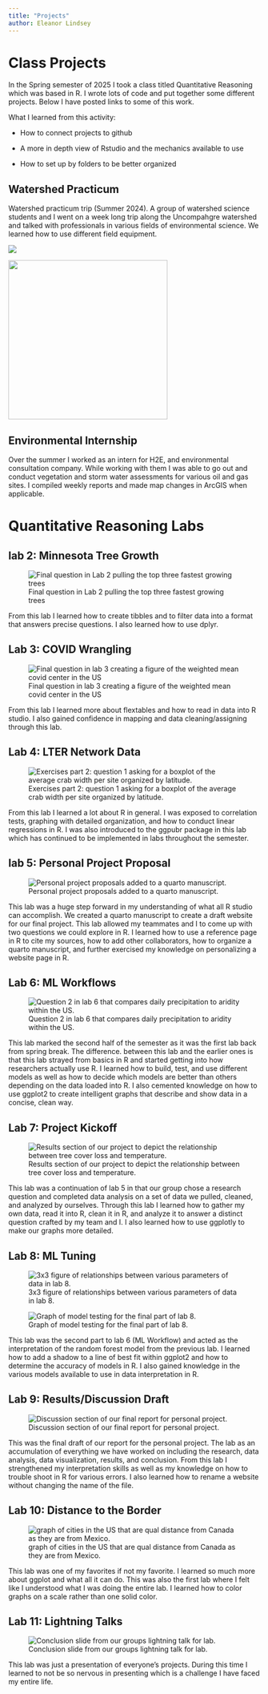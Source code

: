 ```yaml
---
title: "Projects"
author: Eleanor Lindsey
---
```


# Class Projects

In the Spring semester of 2025 I took a class titled Quantitative Reasoning which was based in R. I wrote lots of code and put together some different projects. Below I have posted links to some of this work.

What I learned from this activity:

-   How to connect projects to github

-   A more in depth view of Rstudio and the mechanics available to use

-   How to set up by folders to be better organized

## Watershed Practicum

Watershed practicum trip (Summer 2024). A group of watershed science students and I went on a week long trip along the Uncompahgre watershed and talked with professionals in various fields of environmental science. We learned how to use different field equipment.

![](media/Watershed-Practicum%20Small.jpeg)

![](media/Wetland.jpeg){fig-align="right" width="318"}

## Environmental Internship

Over the summer I worked as an intern for H2E, and environmental consultation company. While working with them I was able to go out and conduct vegetation and storm water assessments for various oil and gas sites. I compiled weekly reports and made map changes in ArcGIS when applicable.

# Quantitative Reasoning Labs

## lab 2: Minnesota Tree Growth

![Final question in Lab 2 pulling the top three fastest growing trees](lab-2.png)

From this lab I learned how to create tibbles and to filter data into a format that answers precise questions. I also learned how to use dplyr.

## Lab 3: COVID Wrangling

![Final question in lab 3 creating a figure of the weighted mean covid center in the US](lab-3.png)

From this lab I learned more about flextables and how to read in data into R studio. I also gained confidence in mapping and data cleaning/assigning through this lab.

## Lab 4: LTER Network Data

![Exercises part 2: question 1 asking for a boxplot of the average crab width per site organized by latitude.](lab-4.png)

From this lab I learned a lot about R in general. I was exposed to correlation tests, graphing with detailed organization, and how to conduct linear regressions in R. I was also introduced to the ggpubr package in this lab which has continued to be implemented in labs throughout the semester.

## lab 5: Personal Project Proposal

![Personal project proposals added to a quarto manuscript.](lab-5.png)

This lab was a huge step forward in my understanding of what all R studio can accomplish. We created a quarto manuscript to create a draft website for our final project. This lab allowed my teammates and I to come up with two questions we could explore in R. I learned how to use a reference page in R to cite my sources, how to add other collaborators, how to organize a quarto manuscript, and further exercised my knowledge on personalizing a website page in R.

## Lab 6: ML Workflows

![Question 2 in lab 6 that compares daily precipitation to aridity within the US.](lab-6.png)

This lab marked the second half of the semester as it was the first lab back from spring break. The difference. between this lab and the earlier ones is that this lab strayed from basics in R and started getting into how researchers actually use R. I learned how to build, test, and use different models as well as how to decide which models are better than others depending on the data loaded into R. I also cemented knowledge on how to use ggplot2 to create intelligent graphs that describe and show data in a concise, clean way.

## Lab 7: Project Kickoff

![Results section of our project to depict the relationship between tree cover loss and temperature.](lab-7.png)

This lab was a continuation of lab 5 in that our group chose a research question and completed data analysis on a set of data we pulled, cleaned, and analyzed by ourselves. Through this lab I learned how to gather my own data, read it into R, clean it in R, and analyze it to answer a distinct question crafted by my team and I. I also learned how to use ggplotly to make our graphs more detailed.

## Lab 8: ML Tuning

![3x3 figure of relationships between various parameters of data in lab 8.](lab-8.png)

![Graph of model testing for the final part of lab 8.](lab-8.2.png)

This lab was the second part to lab 6 (ML Workflow) and acted as the interpretation of the random forest model from the previous lab. I learned how to add a shadow to a line of best fit within ggplot2 and how to determine the accuracy of models in R. I also gained knowledge in the various models available to use in data interpretation in R.

## Lab 9: Results/Discussion Draft

![Discussion section of our final report for personal project.](lab-9.png)

This was the final draft of our report for the personal project. The lab as an accumulation of everything we have worked on including the research, data analysis, data visualization, results, and conclusion. From this lab I strengthened my interpretation skills as well as my knowledge on how to trouble shoot in R for various errors. I also learned how to rename a website without changing the name of the file.

## Lab 10: Distance to the Border

![graph of cities in the US that are qual distance from Canada as they are from Mexico.](lab-10.png)

This lab was one of my favorites if not my favorite. I learned so much more about ggplot and what all it can do. This was also the first lab where I felt like I understood what I was doing the entire lab. I learned how to color graphs on a scale rather than one solid color.

## Lab 11: Lightning Talks

![Conclusion slide from our groups lightning talk for lab.](lab-11.png)

This lab was just a presentation of everyone's projects. During this time I learned to not be so nervous in presenting which is a challenge I have faced my entire life.
